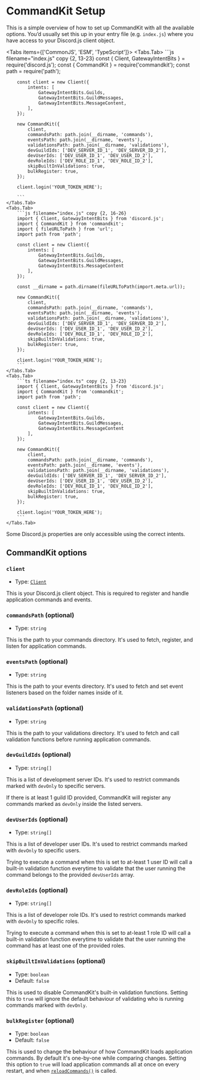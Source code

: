 
# CommandKit Setup

This is a simple overview of how to set up CommandKit with all the available options. You’d usually set this up in your entry file (e.g. `index.js`) where you have access to your Discord.js client object.

<Tabs items={['CommonJS', 'ESM', 'TypeScript']}>
    <Tabs.Tab>
        ```js filename="index.js" copy {2, 13-23}
        const { Client, GatewayIntentBits } = require('discord.js');
        const { CommandKit } = require('commandkit');
        const path = require('path');

        const client = new Client({
            intents: [
                GatewayIntentBits.Guilds,
                GatewayIntentBits.GuildMessages,
                GatewayIntentBits.MessageContent,
            ],
        });

        new CommandKit({
            client,
            commandsPath: path.join(__dirname, 'commands'),
            eventsPath: path.join(__dirname, 'events'),
            validationsPath: path.join(__dirname, 'validations'),
            devGuildIds: ['DEV_SERVER_ID_1', 'DEV_SERVER_ID_2'],
            devUserIds: ['DEV_USER_ID_1', 'DEV_USER_ID_2'],
            devRoleIds: ['DEV_ROLE_ID_1', 'DEV_ROLE_ID_2'],
            skipBuiltInValidations: true,
            bulkRegister: true,
        });

        client.login('YOUR_TOKEN_HERE');

        ```
    </Tabs.Tab>
    <Tabs.Tab>
        ```js filename="index.js" copy {2, 16-26}
        import { Client, GatewayIntentBits } from 'discord.js';
        import { CommandKit } from 'commandkit';
        import { fileURLToPath } from 'url';
        import path from 'path';

        const client = new Client({
            intents: [
                GatewayIntentBits.Guilds,
                GatewayIntentBits.GuildMessages,
                GatewayIntentBits.MessageContent
            ],
        });

        const __dirname = path.dirname(fileURLToPath(import.meta.url));

        new CommandKit({
            client,
            commandsPath: path.join(__dirname, 'commands'),
            eventsPath: path.join(__dirname, 'events'),
            validationsPath: path.join(__dirname, 'validations'),
            devGuildIds: ['DEV_SERVER_ID_1', 'DEV_SERVER_ID_2'],
            devUserIds: ['DEV_USER_ID_1', 'DEV_USER_ID_2'],
            devRoleIds: ['DEV_ROLE_ID_1', 'DEV_ROLE_ID_2'],
            skipBuiltInValidations: true,
            bulkRegister: true,
        });

        client.login('YOUR_TOKEN_HERE');
        ```
    </Tabs.Tab>
    <Tabs.Tab>
        ```ts filename="index.ts" copy {2, 13-23}
        import { Client, GatewayIntentBits } from 'discord.js';
        import { CommandKit } from 'commandkit';
        import path from 'path';

        const client = new Client({
            intents: [
                GatewayIntentBits.Guilds,
                GatewayIntentBits.GuildMessages,
                GatewayIntentBits.MessageContent
            ],
        });

        new CommandKit({
            client,
            commandsPath: path.join(__dirname, 'commands'),
            eventsPath: path.join(__dirname, 'events'),
            validationsPath: path.join(__dirname, 'validations'),
            devGuildIds: ['DEV_SERVER_ID_1', 'DEV_SERVER_ID_2'],
            devUserIds: ['DEV_USER_ID_1', 'DEV_USER_ID_2'],
            devRoleIds: ['DEV_ROLE_ID_1', 'DEV_ROLE_ID_2'],
            skipBuiltInValidations: true,
            bulkRegister: true,
        });

        client.login('YOUR_TOKEN_HERE');
        ```
    </Tabs.Tab>

</Tabs>

<Callout type="warning">
  Some Discord.js properties are only accessible using the correct intents.
</Callout>

## CommandKit options

### `client`

- Type: [`Client`](https://old.discordjs.dev/#/docs/discord.js/main/class/Client)

This is your Discord.js client object. This is required to register and handle application commands and events.

### `commandsPath` (optional)

- Type: `string`

This is the path to your commands directory. It's used to fetch, register, and listen for application commands.

### `eventsPath` (optional)

- Type: `string`

This is the path to your events directory. It's used to fetch and set event listeners based on the folder names inside of it.

### `validationsPath` (optional)

- Type: `string`

This is the path to your validations directory. It's used to fetch and call validation functions before running application commands.

### `devGuildIds` (optional)

- Type: `string[]`

This is a list of development server IDs. It's used to restrict commands marked with `devOnly` to specific servers.

If there is at least 1 guild ID provided, CommandKit will register any commands marked as `devOnly` inside the listed servers.

### `devUserIds` (optional)

- Type: `string[]`

This is a list of developer user IDs. It's used to restrict commands marked with `devOnly` to specific users.

Trying to execute a command when this is set to at-least 1 user ID will call a built-in validation function everytime to validate that the user running the command belongs to the provided `devUserIds` array.

### `devRoleIds` (optional)

- Type: `string[]`

This is a list of developer role IDs. It's used to restrict commands marked with `devOnly` to specific roles.

Trying to execute a command when this is set to at-least 1 role ID will call a built-in validation function everytime to validate that the user running the command has at least one of the provided roles.

### `skipBuiltInValidations` (optional)

- Type: `boolean`
- Default: `false`

This is used to disable CommandKit's built-in validation functions. Setting this to `true` will ignore the default behaviour of validating who is running commands marked with `devOnly`.

### `bulkRegister` (optional)

- Type: `boolean`
- Default: `false`

This is used to change the behaviour of how CommandKit loads application commands. By default it's one-by-one while comparing changes. Setting this option to `true` will load application commands all at once on every restart, and when [`reloadCommands()`](/docs/classes/CommandKit#reloadcommands) is called.
